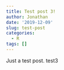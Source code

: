 ```yaml
---
title: Test post 3!
author: Jonathan
date: '2019-12-09'
slug: test-post
categories:
  - R
tags: []
---
```


Just a test post. test3 